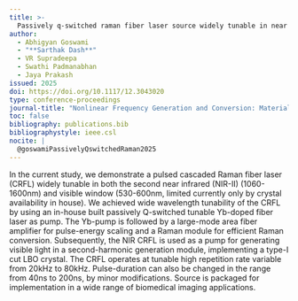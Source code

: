 ```yaml
---
title: >-
  Passively q-switched raman fiber laser source widely tunable in near infrared and visible window
author:
  - Abhigyan Goswami
  - "**Sarthak Dash**"
  - VR Supradeepa
  - Swathi Padmanabhan
  - Jaya Prakash
issued: 2025
doi: https://doi.org/10.1117/12.3043020
type: conference-proceedings
journal-title: "Nonlinear Frequency Generation and Conversion: Materials and Devices XXIV"
toc: false
bibliography: publications.bib
bibliographystyle: ieee.csl
nocite: |
  @goswamiPassivelyQswitchedRaman2025
---
```


:::{.callout-tip collapse="true" title="Citation" icon="false"}
::: {#refs}
:::
:::

:::{.callout-note collapse="false" title="Abstract"}
In the current study, we demonstrate a pulsed cascaded Raman fiber laser (CRFL) widely tunable in both the second near infrared (NIR-II) (1060-1600nm) and visible window (530-600nm, limited currently only by crystal availability in house). We achieved wide wavelength tunability of the CRFL by using an in-house built passively Q-switched tunable Yb-doped fiber laser as pump. The Yb-pump is followed by a large-mode area fiber amplifier for pulse-energy scaling and a Raman module for efficient Raman conversion. Subsequently, the NIR CRFL is used as a pump for generating visible light in a second-harmonic generation module, implementing a type-I cut LBO crystal. The CRFL operates at tunable high repetition rate variable from 20kHz to 80kHz. Pulse-duration can also be changed in the range from 40ns to 200ns, by minor modifications. Source is packaged for implementation in a wide range of biomedical imaging applications.
:::
